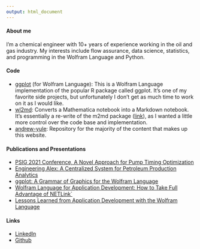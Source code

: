 ```yaml
---
output: html_document
---
```


#### About me
I'm a chemical engineer with 10+ years of experience working in the oil and gas industry. My interests include flow assurance, data science, statistics, and programming in the Wolfram Language and Python.

#### Code
- [ggplot](https://github.com/ayule89/ggplot) (for Wolfram  Language): This is a Wolfram Language implementation of the popular R package called ggplot. It's one of my favorite side projects, but unfortunately I don't get as much time to work on it as I would like.
- [wl2md](https://github.com/ayule89/wl2md): Converts a Mathematica notebook into a Markdown notebook. It's essentially a re-write of the m2md package ([link](https://github.com/kubaPod/M2MD)), as I wanted a little more control over the code base and implementation.
- [andrew-yule](https://github.com/ayule89/andrew-yule): Repository for the majority of the content that makes up this website.

#### Publications and Presentations
- [PSIG 2021 Conference, A Novel Approach for Pump Timing Optimization](https://onepetro.org/PSIGAM/proceedings-abstract/PSIG21/All-PSIG21/PSIG-2105/463593)
- [Engineering Alex: A Centralized System for Petroleum Production Analytics](https://www.wolfram.com/customer-stories/centralized-system-petroleum-production-analytics.html)
- [ggplot: A Grammar of Graphics for the Wolfram Language](https://www.youtube.com/watch?v=6dmKX_G4MBs)
- [Wolfram Language for Application Development: How to Take Full Advantage of NETLink`](https://www.youtube.com/watch?v=4kmJRv8wrl4)
- [Lessons Learned from Application Development with the Wolfram Language](https://www.youtube.com/watch?v=gKOfyGut59s)

#### Links
- [LinkedIn](https://www.linkedin.com/in/andrew-yule-58571b5b/)
- [Github](https://github.com/ayule89)
